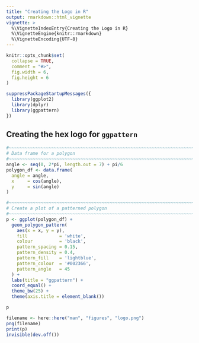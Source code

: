 ```yaml
---
title: "Creating the Logo in R"
output: rmarkdown::html_vignette
vignette: >
  %\VignetteIndexEntry{Creating the Logo in R}
  %\VignetteEngine{knitr::rmarkdown}
  %\VignetteEncoding{UTF-8}
---
```


```r
knitr::opts_chunk$set(
  collapse = TRUE,
  comment = "#>",
  fig.width = 6,
  fig.height = 6
)
```

```r
suppressPackageStartupMessages({
  library(ggplot2)
  library(dplyr)
  library(ggpattern)
})
```


Creating the hex logo for `ggpattern`
------------------------------------------------------------------------------


```r
#~~~~~~~~~~~~~~~~~~~~~~~~~~~~~~~~~~~~~~~~~~~~~~~~~~~~~~~~~~~~~~~~~~~~~~~~~~~~~
# Data frame for a polygon
#~~~~~~~~~~~~~~~~~~~~~~~~~~~~~~~~~~~~~~~~~~~~~~~~~~~~~~~~~~~~~~~~~~~~~~~~~~~~~
angle <- seq(0, 2*pi, length.out = 7) + pi/6
polygon_df <- data.frame(
  angle = angle,
  x     = cos(angle),
  y     = sin(angle)
)

#~~~~~~~~~~~~~~~~~~~~~~~~~~~~~~~~~~~~~~~~~~~~~~~~~~~~~~~~~~~~~~~~~~~~~~~~~~~~~
# Create a plot of a patterned polygon
#~~~~~~~~~~~~~~~~~~~~~~~~~~~~~~~~~~~~~~~~~~~~~~~~~~~~~~~~~~~~~~~~~~~~~~~~~~~~~
p <- ggplot(polygon_df) +
  geom_polygon_pattern(
    aes(x = x, y = y), 
    fill            = 'white', 
    colour          = 'black', 
    pattern_spacing = 0.15, 
    pattern_density = 0.4, 
    pattern_fill    = 'lightblue',
    pattern_colour  = '#002366', 
    pattern_angle   = 45
  ) + 
  labs(title = "ggpattern") + 
  coord_equal() + 
  theme_bw(25) + 
  theme(axis.title = element_blank())

p
```

```r
filename <- here::here("man", "figures", "logo.png")
png(filename)
print(p)
invisible(dev.off())
```
